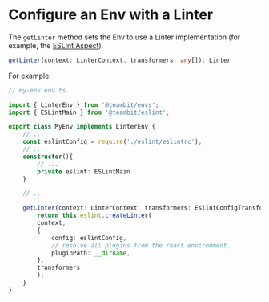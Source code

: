 # Configure an Env with a Linter

The `getLinter` method sets the Env to use a Linter implementation (for example, the [ESLint Aspect](https://bit.cloud/teambit/defender/eslint)).

```ts
getLinter(context: LinterContext, transformers: any[]): Linter
```

For example:

```ts
// my-env.env.ts

import { LinterEnv } from '@teambit/envs';
import { ESLintMain } from '@teambit/eslint';

export class MyEnv implements LinterEnv {
    // ...
    const eslintConfig = require('./eslint/eslintrc');
    // ...
    constructor(){
        // ...
        private eslint: ESLintMain
    }

    // ...

    getLinter(context: LinterContext, transformers: EslintConfigTransformer[] = []): Linter {
        return this.eslint.createLinter(
        context,
        {
            config: eslintConfig,
            // resolve all plugins from the react environment.
            pluginPath: __dirname,
        },
        transformers
        );
    }
}
```
